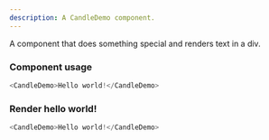 ```yaml
---
description: A CandleDemo component.
---
```



A component that does something special and renders text in a div.

### Component usage
```js
<CandleDemo>Hello world!</CandleDemo>
```

### Render hello world!

```js live
<CandleDemo>Hello world!</CandleDemo>
```
